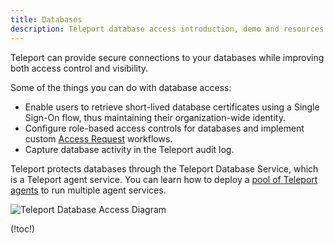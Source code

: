 ```yaml
---
title: Databases
description: Teleport database access introduction, demo and resources.
---
```


Teleport can provide secure connections to your databases while improving both
access control and visibility.

Some of the things you can do with database access:

- Enable users to retrieve short-lived database certificates using a Single Sign-On
  flow, thus maintaining their organization-wide identity.
- Configure role-based access controls for databases and implement custom
  [Access Request](../../access-controls/access-requests.mdx) workflows.
- Capture database activity in the Teleport audit log.

Teleport protects databases through the Teleport Database Service, which is a
Teleport agent service. You can learn how to deploy a [pool of Teleport
agents](../agents/agents.mdx) to run multiple agent services.

![Teleport Database Access Diagram](../../../img/database-access/architecture.svg)

(!toc!)
